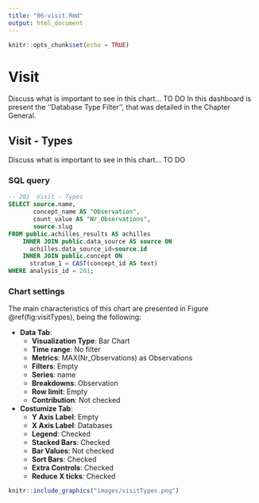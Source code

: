 ```yaml
---
title: "06-visit.Rmd"
output: html_document
---
```


```r
knitr::opts_chunk$set(echo = TRUE)
```

# Visit

Discuss what is important to see in this chart... TO DO
In this dashboard is present the ''Database Type Filter'', that was detailed in the Chapter General.

## Visit - Types

Discuss what is important to see in this chart... TO DO

### SQL query

```sql
-- 201  Visit - Types
SELECT source.name, 
       concept_name AS "Observation", 
       count_value AS "Nr_Observations",
       source.slug
FROM public.achilles_results AS achilles 
	INNER JOIN public.data_source AS source ON 
	  achilles.data_source_id=source.id
	INNER JOIN public.concept ON 
	  stratum_1 = CAST(concept_id AS text)
WHERE analysis_id = 201;
```

### Chart settings

The main characteristics of this chart are presented in Figure \@ref(fig:visitTypes), being the following:

- **Data Tab**:
    - **Visualization Type**: Bar Chart
    - **Time range**: No filter
    - **Metrics**: MAX(Nr_Observations) as Observations
    - **Filters**: Empty
    - **Series**: name
    - **Breakdowns**: Observation
    - **Row limit**: Empty
    - **Contribution**: Not checked
- **Costumize Tab**:
    - **Y Axis Label**: Empty
    - **X Axis Label**: Databases
    - **Legend**: Checked
    - **Stacked Bars**: Checked
    - **Bar Values**: Not checked
    - **Sort Bars**: Checked
    - **Extra Controls**: Checked
    - **Reduce X ticks**: Checked

```r
knitr::include_graphics("images/visitTypes.png")
```

